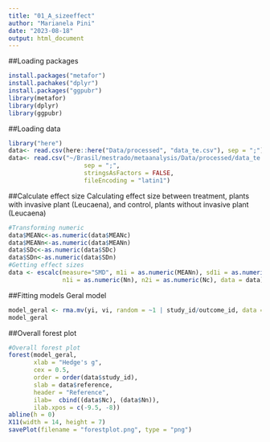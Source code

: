 ```yaml
---
title: "01_A_sizeeffect"
author: "Marianela Pini"
date: "2023-08-18"
output: html_document
---
```


##Loading packages
```r
install.packages("metafor")
install.pachakes("dplyr")
install.packages("ggpubr")
library(metafor)
library(dplyr)
library(ggpubr)
```
##Loading data
```r
library("here")
data<- read.csv(here::here("Data/processed", "data_te.csv"), sep = ";")
data<- read.csv("~/Brasil/mestrado/metaanalysis/Data/processed/data_te.csv",
                     sep = ";",
                     stringsAsFactors = FALSE,
                     fileEncoding = "latin1")
```
##Calculate effect size
Calculating effect size between treatment, plants with invasive plant (Leucaena),
and control, plants without invasive plant (Leucaena)

```r
#Transforming numeric
data$MEANc<-as.numeric(data$MEANc)
data$MEANn<-as.numeric(data$MEANn)
data$SDc<-as.numeric(data$SDc)
data$SDn<-as.numeric(data$SDn)
#Getting effect sizes
data <- escalc(measure="SMD", m1i = as.numeric(MEANn), sd1i = as.numeric(SDn), m2i = as.numeric(MEANc), sd2i = as.numeric(SDc),
               n1i = as.numeric(Nn), n2i = as.numeric(Nc), data = data)
```
##Fitting models
Geral model
```r
model_geral <- rma.mv(yi, vi, random = ~1 | study_id/outcome_id, data = data)
model_geral
```
##Overall forest plot
```r
#Overall forest plot
forest(model_geral,
       xlab = "Hedge's g",
       cex = 0.5, 
       order = order(data$study_id), 
       slab = data$reference, 
       header = "Reference",
       ilab=  cbind((data$Nc), (data$Nn)), 
       ilab.xpos = c(-9.5, -8))
abline(h = 0)
X11(width = 14, height = 7)
savePlot(filename = "forestplot.png", type = "png")
```

